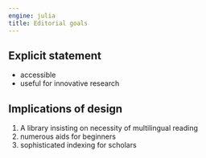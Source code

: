 ```yaml
---
engine: julia
title: Editorial goals
---
```



## Explicit statement

- accessible
- useful for innovative research

## Implications of design

1. A library insisting on necessity of multilingual reading
2. numerous aids for beginners
3. sophisticated indexing for scholars